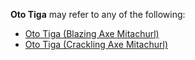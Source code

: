 {{Disambiguation}}
'''Oto Tiga''' may refer to any of the following:
* [[Oto Tiga (Blazing Axe Mitachurl)]]
* [[Oto Tiga (Crackling Axe Mitachurl)]]